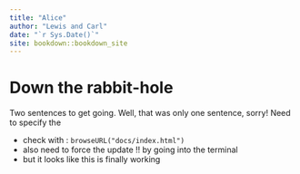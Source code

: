 ```yaml
--- 
title: "Alice"
author: "Lewis and Carl"
date: "`r Sys.Date()`"
site: bookdown::bookdown_site
---
```


# Down the rabbit-hole

Two sentences to get going. 
Well, that was only one sentence, sorry!
Need to specify the 

* check with : `browseURL("docs/index.html")`
* also need to force the update !! by going into the terminal
* but it looks like this is finally working